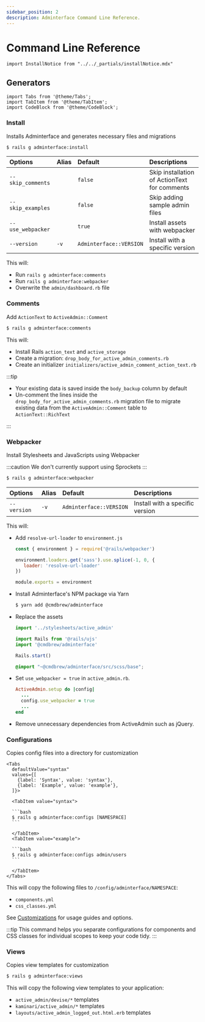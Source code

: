 ```yaml
---
sidebar_position: 2
description: Adminterface Command Line Reference.
---
```


# Command Line Reference
````mdx-code-block
import InstallNotice from "../../_partials/installNotice.mdx"
````

## Generators
````mdx-code-block
import Tabs from '@theme/Tabs';
import TabItem from '@theme/TabItem';
import CodeBlock from '@theme/CodeBlock';
````

### Install
Installs Adminterface and generates necessary files and migrations

<InstallNotice />

```bash
$ rails g adminterface:install
```

| Options              | Alias | Default                 | Descriptions
| :------------------- | :---- | :---------------------- | :-------------------
| `--skip_comments`    |       | `false`                 | Skip installation of ActionText for comments
| `--skip_examples`    |       | `false`                 | Skip adding sample admin files
| `--use_webpacker`    |       | `true`                  | Install assets with webpacker
| `--version`          | `-v`  | `Adminterface::VERSION` | Install with a specific version

This will:
- Run `rails g adminterface:comments`
- Run `rails g adminterface:webpacker`
- Overwrite the `admin/dashboard.rb` file

### Comments
Add `ActionText` to `ActiveAdmin::Comment`
```bash
$ rails g adminterface:comments
```

This will:
- Install Rails `action_text` and `active_storage`
- Create a migration: `drop_body_for_active_admin_comments.rb`
- Create an initializer `initializers/active_admin_comment_action_text.rb`

:::tip

- Your existing data is saved inside the `body_backup` column by default
- Un-comment the lines inside the `drop_body_for_active_admin_comments.rb` migration file to migrate existing data from the `ActiveAdmin::Comment` table to `ActionText::RichText`

:::

### Webpacker
Install Stylesheets and JavaScripts using Webpacker

:::caution
We don't currently support using Sprockets
:::

```bash
$ rails g adminterface:webpacker
```

| Options              | Alias | Default                 | Descriptions
| :------------------- | :---- | :---------------------- | :-------------------
| `--version`          | `-v`  | `Adminterface::VERSION` | Install with a specific version

This will:
- Add `resolve-url-loader` to `environment.js`
   ```javascript title="config/webpack/environment.js" {3-5}
   const { environment } = require('@rails/webpacker')

   environment.loaders.get('sass').use.splice(-1, 0, {
      loader: 'resolve-url-loader'
   })

   module.exports = environment
   ```
- Install Adminterface's NPM package via Yarn
   ```bash
   $ yarn add @cmdbrew/adminterface
   ```
- Replace the assets
   ```javascript title="app/javascript/packs/active_admin.js"
   import '../stylesheets/active_admin'

   import Rails from '@rails/ujs'
   import '@cmdbrew/adminterface'

   Rails.start()
   ```

   ```scss title="app/javascript/stylesheets/active_admin.scss"
   @import "~@cmdbrew/adminterface/src/scss/base";
   ```
- Set `use_webpacker = true` in `active_admin.rb`.
   ```ruby title="config/initializers/active_admin.rb" {3}
   ActiveAdmin.setup do |config|
     ...
     config.use_webpacker = true
     ...
   end
   ```
- Remove unnecessary dependencies from ActiveAdmin such as jQuery.

### Configurations
Copies config files into a directory for customization

````mdx-code-block
<Tabs
  defaultValue="syntax"
  values={[
    {label: 'Syntax', value: 'syntax'},
    {label: 'Example', value: 'example'},
  ]}>

  <TabItem value="syntax">

  ```bash
  $ rails g adminterface:configs [NAMESPACE]
  ```

  </TabItem>
  <TabItem value="example">

  ```bash
  $ rails g adminterface:configs admin/users
  ```

  </TabItem>
</Tabs>
````

This will copy the following files to `/config/adminterface/NAMESPACE`:
- `components.yml`
- `css_classes.yml`

See [Customizations](/docs/enhancements/customizations) for usage guides and options.

:::tip
This command helps you separate configurations for components and CSS classes for individual scopes to keep your code tidy.
:::

### Views
Copies view templates for customization

```bash
$ rails g adminterface:views
```
This will copy the following view templates to your application:
- `active_admin/devise/*` templates
- `kaminari/active_admin/*` templates
- `layouts/active_admin_logged_out.html.erb` templates
